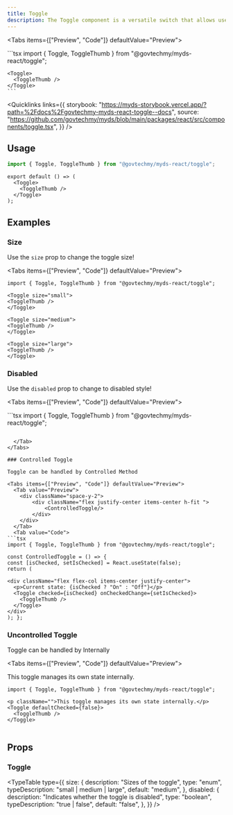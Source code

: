 ```yaml
---
title: Toggle
description: The Toggle component is a versatile switch that allows users to toggle between two states.
---
```



<Tabs items={["Preview", "Code"]} defaultValue="Preview">
  <Tab value="Preview">
    <div className="flex justify-center">
      <Toggle>
        <ToggleThumb />
      </Toggle>
    </div>
  </Tab>
  <Tab value="Code">
    ```tsx
    import { Toggle, ToggleThumb } from "@govtechmy/myds-react/toggle";

    <Toggle>
      <ToggleThumb />
    </Toggle>
    ```

  </Tab>
</Tabs>

<Quicklinks
  links={{
    storybook:
      "https://myds-storybook.vercel.app/?path=%2Fdocs%2Fgovtechmy-myds-react-toggle--docs",
    source:
      "https://github.com/govtechmy/myds/blob/main/packages/react/src/components/toggle.tsx",
  }}
/>

## Usage

```ts copy title="Import"
import { Toggle, ToggleThumb } from "@govtechmy/myds-react/toggle";
```

```tsx copy title="Anatomy"
export default () => (
  <Toggle>
    <ToggleThumb />
  </Toggle>
);
```

## Examples

### Size

Use the `size` prop to change the toggle size!

<Tabs items={["Preview", "Code"]} defaultValue="Preview">
  <Tab value="Preview">
    <div className="space-y-2">
        <div className="flex justify-center items-center h-fit gap-1">
            <Toggle size="small">
              <ToggleThumb/>
            </Toggle>
            <Toggle size='medium'>
              <ToggleThumb/>
            </Toggle>
            <Toggle size="large">
              <ToggleThumb/>
            </Toggle>
        </div>
    </div>
  </Tab>
  <Tab value="Code">
  ```tsx 
import { Toggle, ToggleThumb } from "@govtechmy/myds-react/toggle";

<Toggle size="small">
  <ToggleThumb />
</Toggle>

<Toggle size="medium">
  <ToggleThumb />
</Toggle>

<Toggle size="large">
  <ToggleThumb />
</Toggle>

````
  </Tab>
</Tabs>

### Disabled

Use the `disabled` prop to change to disabled style!

<Tabs items={["Preview", "Code"]} defaultValue="Preview">
  <Tab value="Preview">
  <div className="space-y-2">
    <div className="flex justify-center items-center h-fit gap-1">
        <Toggle disabled = {true}>
         <ToggleThumb />
        </Toggle>
    </div>
    <div className="flex justify-center items-center h-fit gap-1">
        <Toggle disabled = {true} defaultChecked = {true}>
         <ToggleThumb />
        </Toggle>
    </div>

  </div>
  </Tab>
  <Tab value="Code">
```tsx
import { Toggle, ToggleThumb } from "@govtechmy/myds-react/toggle";

<Toggle disabled = {true}>
    <ToggleThumb />
</Toggle>

<Toggle disabled = {true} defaultChecked = {true}>
    <ToggleThumb />
</Toggle>

````

  </Tab>
</Tabs>

### Controlled Toggle

Toggle can be handled by Controlled Method

<Tabs items={["Preview", "Code"]} defaultValue="Preview">
  <Tab value="Preview">
    <div className="space-y-2">
        <div className="flex justify-center items-center h-fit ">
            <ControlledToggle/>
        </div>
    </div>
  </Tab>
  <Tab value="Code">
```tsx
import { Toggle, ToggleThumb } from "@govtechmy/myds-react/toggle";

const ControlledToggle = () => {
const [isChecked, setIsChecked] = React.useState(false);
return (

<div className="flex flex-col items-center justify-center">
  <p>Current state: {isChecked ? "On" : "Off"}</p>
  <Toggle checked={isChecked} onCheckedChange={setIsChecked}>
    <ToggleThumb />
  </Toggle>
</div>
); };

````

  </Tab>
</Tabs>


### Uncontrolled Toggle

Toggle can be handled by Internally

<Tabs items={["Preview", "Code"]} defaultValue="Preview">
  <Tab value="Preview">
    <div className="space-y-2">
        <div className="flex flex-col justify-center items-center h-fit ">
          <p className="">This toggle manages its own state internally.</p>
          <Toggle defaultChecked={false}>
            <ToggleThumb />
           </Toggle>
        </div>
    </div>
  </Tab>
  <Tab value="Code">
```tsx
import { Toggle, ToggleThumb } from "@govtechmy/myds-react/toggle";

<p className="">This toggle manages its own state internally.</p>
<Toggle defaultChecked={false}>
  <ToggleThumb />
</Toggle>


````

  </Tab>
</Tabs>

## Props

### Toggle

<TypeTable
  type={{
    size: {
      description: "Sizes of the toggle",
      type: "enum",
      typeDescription: "small | medium | large",
      default: "medium",
    },
    disabled: {
      description: "Indicates whether the toggle is disabled",
      type: "boolean",
      typeDescription: "true | false",
      default: "false",
    },
  }}
/>
